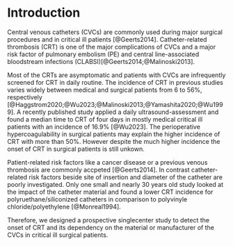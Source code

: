 # Introduction

Central venous catheters (CVCs) are commonly used during major surgical procedures and in critical ill patients [@Geerts2014].
Catheter-related thrombosis (CRT) is one of the major complications of CVCs and a major risk factor of pulmonary embolism (PE) and
central line-associated bloodstream infections (CLABSI)[@Geerts2014;@Malinoski2013].

Most of the CRTs are asymptomatic and patients with CVCs are infrequently screened for CRT in daily routine.
The incidence of CRT in previous studies varies widely between medical and surgical patients from 6 to 56%, respectively [@Haggstrom2020;@Wu2023;@Malinoski2013;@Yamashita2020;@Wu1999].
A recently published study applied a daily ultrasound-assessment and found a median time to CRT of four days in mostly medical critical ill patients with an incidence of 16.9% [@Wu2023].
The perioperative hypercoagulability in surgical patients may explain the higher incidence of CRT with more than 50%.
However despite the much higher incidence the onset of CRT in surgical patients is still unkown.

Patient-related risk factors like a cancer disease or a previous venous thrombosis are commonly accpeted [@Geerts2014].
In contrast catheter-related risk factors beside site of insertion and diameter of the catheter are poorly investigated.
Only one small and nearly 30 years old study looked at the impact of the catheter material and found a lower CRT incidence for polyruethane/siliconized catheters in comparison to polyvinyle chloride/polyethylene [@Monreal1994].

Therefore, we designed a prospective singlecenter study to detect the onset of CRT and its dependency on the material or manufacturer of the CVCs in critical ill surgical patients.
